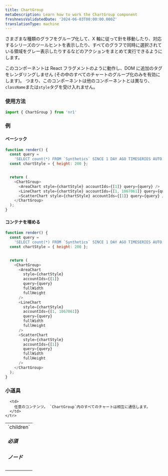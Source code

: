 ```yaml
---
title: ChartGroup
metaDescription: Learn how to work the ChartGroup component
freshnessValidatedDate: '2024-06-03T00:00:00.000Z'
translationType: machine
---
```


さまざまな種類のグラフをグループ化して、X 軸に従って針を移動したり、対応するシリーズのツールヒントを表示したり、すべてのグラフで同時に選択されている領域をグレー表示したりするなどのアクションをまとめて実行できるようにします。

このコンポーネントは React フラグメントのように動作し、DOM に追加のタグをレンダリングしません (その中のすべてのチャートのグループ化のみを有効にします)。 つまり、このコンポーネントは他のコンポーネントとは異なり、 `className`または`style`タグを受け入れません。

### 使用方法

```js
import { ChartGroup } from 'nr1'
```

### 例

#### ベーシック

```js
function render() {
  const query =
    'SELECT count(*) FROM `Synthetics` SINCE 1 DAY AGO TIMESERIES AUTO FACET jobType';
  const chartStyle = { height: 200 };


  return (
    <ChartGroup>
      <AreaChart style={chartStyle} accountIds={[1]} query={query} />
      <LineChart style={chartStyle} accountIds={[1, 1067061]} query={query} />
      <ScatterChart style={chartStyle} accountIds={[1]} query={query} />
    </ChartGroup>
  );
}
```

#### コンテナを埋める

```js
function render() {
  const query =
    'SELECT count(*) FROM `Synthetics` SINCE 1 DAY AGO TIMESERIES AUTO FACET jobType';
  const chartStyle = { height: 200 };


  return (
    <ChartGroup>
      <AreaChart
        style={chartStyle}
        accountIds={[1]}
        query={query}
        fullWidth
        fullHeight
      />
      <LineChart
        style={chartStyle}
        accountIds={[1, 1067061]}
        query={query}
        fullWidth
        fullHeight
      />
      <ScatterChart
        style={chartStyle}
        accountIds={[1]}
        query={query}
        fullWidth
        fullHeight
      />
    </ChartGroup>
  );
}
```

### 小道具

<table>
  <tbody>
    <tr>
      <td>
        `children` <h5>必須</h5><h5>ノード</h5>
      </td>

      <td>
        任意のコンテンツ。 `ChartGroup`内のすべてのチャートは相互に通信します。
      </td>
    </tr>
  </tbody>
</table>